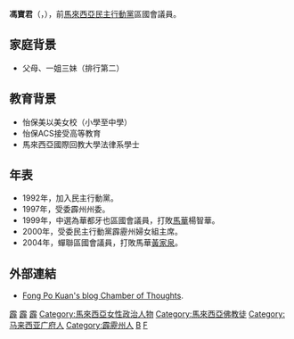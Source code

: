 {{Infobox_Politician
| honorific-prefix = 
| name = 冯宝君
| image = 
| width = 100
| caption = 
| birth_date = {{Birth date and age|1973|9|15|df=y}}
| birth_place = {{MAS}}{{Perak}}
| residence =
| death_date =
| death_place =
| constituency= {{pc|华都牙也}}
| term_start       = 1999年11月29日
| term_end         = 2013年5月5日
| majority         = 24,627
| predecessor      = [[杨智华|杨智华]] 
| successor        = [[西华古玛|西华古玛]]
| office2 = 
| term_start2 =
| term_end2 =
| predecessor2 = 
| successor2 =
| constituency2 = 
| office3 =
| term_start3 =
| term_end3 =
| predecessor3 = 
| successor3 =
| constituency3 = 
| party = {{希盟}}<br>{{民行党}}
| religion = 
| occupation = 
| relations =丈夫为陈正春
| civil partner = 
| children = 
| website = {{URL|pokuan.blogsome.com}}
| footnotes = 
| alma_mater=[[馬來西亞國際伊斯蘭大學|馬來西亞國際伊斯蘭大學]]
}}
'''馮寶君'''（{{lang-ms|Fong Po Kuan}}，{{bd|1973年|9月15日|||F馮}}），前[[馬來西亞|馬來西亞]][[民行党|民主行動黨]]{{pc|华都牙也}}區國會議員。

==家庭背景==
*父母、一姐三妹（排行第二）

==教育背景==
*怡保美以美女校（小學至中學）
*怡保ACS接受高等教育
*馬來西亞國際回教大學法律系學士

==年表==
*1992年，加入民主行動黨。
*1997年，受委霹州州委。
*1999年，中選為華都牙也區國會議員，打敗[[马华公会|馬華]]楊智華。
*2000年，受委民主行動黨霹靂州婦女組主席。
*2004年，蟬聯{{pc|华都牙也}}區國會議員，打敗馬華[[黃家泉|黃家泉]]。

==外部連結==
*[https://web.archive.org/web/20051208040428/http://pokuan.blogsome.com/ Fong Po Kuan's blog Chamber of Thoughts].

{{DEFAULTSORT:Fong馮}}
[[Category:马来西亚第10届国会议员|霹]]
[[Category:马来西亚第11届国会议员|霹]]
[[Category:马来西亚第12届国会议员|霹]]
[[Category:馬來西亞女性政治人物|Category:馬來西亞女性政治人物]]
[[Category:馬來西亞佛教徒|Category:馬來西亞佛教徒]]
[[Category:马来西亚广府人|Category:马来西亚广府人]]
[[Category:霹靂州人|Category:霹靂州人]]
[[Category:冯姓|B]]
[[Category:馬來西亞國際伊斯蘭大學校友|F]]